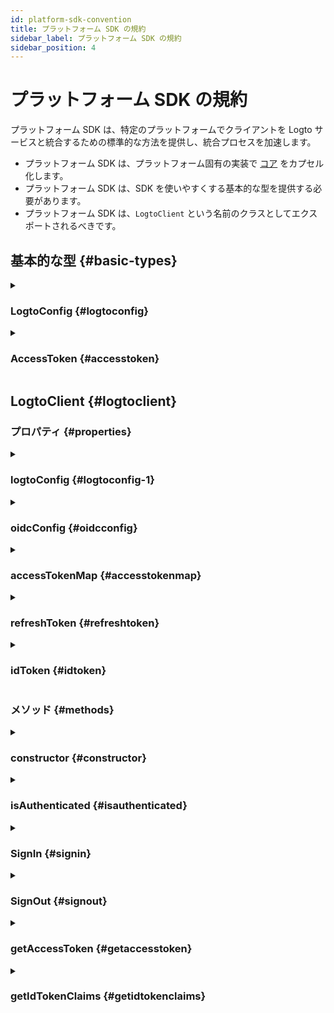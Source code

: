 ```yaml
---
id: platform-sdk-convention
title: プラットフォーム SDK の規約
sidebar_label: プラットフォーム SDK の規約
sidebar_position: 4
---
```


# プラットフォーム SDK の規約

プラットフォーム SDK は、特定のプラットフォームでクライアントを Logto サービスと統合するための標準的な方法を提供し、統合プロセスを加速します。

- プラットフォーム SDK は、プラットフォーム固有の実装で [コア](/developers/sdk-conventions/core-sdk-convention) をカプセル化します。
- プラットフォーム SDK は、SDK を使いやすくする基本的な型を提供する必要があります。
- プラットフォーム SDK は、`LogtoClient` という名前のクラスとしてエクスポートされるべきです。

## 基本的な型 \{#basic-types}

<details>
  <summary>

### LogtoConfig \{#logtoconfig}

</summary>

| 名前                | 型         | 必須 | デフォルト値                        | 備考                                                                        |
| ------------------- | ---------- | ---- | ----------------------------------- | --------------------------------------------------------------------------- |
| endpoint            | `string`   | ✅   |                                     | OIDC サービスのエンドポイント。                                             |
| appId               | `string`   | ✅   |                                     | Logto サービスに登録したアプリケーションの ID。                             |
| scopes              | `string[]` |      | `[openid, offline_access, profile]` | このフィールドには常に `openid`、`offline_access`、`profile` が含まれます。 |
| resources           | `string[]` |      |                                     | 使用したい保護されたリソースインジケーター。                                |
| prompt              | `string`   |      | `consent`                           | `generateSignInUri` で使用されるプロンプト値。                              |
| usingPersistStorage | `boolean`  |      | `true`                              | 資格情報をローカルマシンに保存するかどうかを決定します。                    |

**\*備考**

- 必要に応じてこの `LogtoConfig` を拡張できます。
- `usingPersistStorage` はクライアント SDK のみで提供されます。例：iOS、Android、SPA。

</details>

<details>
  <summary>

### AccessToken \{#accesstoken}

</summary>

| 名前      | 型       | 備考                 |
| --------- | -------- | -------------------- |
| token     | `string` |                      |
| scope     | `string` |                      |
| expiresAt | `number` | タイムスタンプ（秒） |

</details>

## LogtoClient \{#logtoclient}

### プロパティ \{#properties}

<details>
  <summary>

### logtoConfig \{#logtoconfig-1}

</summary>

**型**

`LogtoConfig`

</details>

<details>
  <summary>

### oidcConfig \{#oidcconfig}

</summary>

**型**

`OidcConfigResponse?`

</details>

<details>
  <summary>

### accessTokenMap \{#accesstokenmap}

</summary>

**型**

`Map<string, AccessToken>`

**キー**

- キーは `scope` と `resource` で構成されるべきです。
- `scope` の値はアルファベット順にソートされ、スペースで結合されるべきです。
- キーは `${scope}@${resource}` のパターンで構成されるべきです。
- `scope` または `resource` が null または空の場合、それらの値は空として扱われるべきです。

例：`"offline_access openid read:usr@https://logto.dev/api"`、`"@https://logto.dev/api"`、`"openid@"`、`"@"`。

**値**

- `expiresAt` プロパティを使用してアクセス トークンの有効期限を示す `AccessToken`。

**備考**

- Logto V1 ではカスタムスコープをサポートしていないため、`scope` は常に null 値になります。
- アクセストークンキーを構築してアクセストークンを保存する際：
  - `scope` は常に null 値になります。
  - アクセストークンが JWT でない場合、`resource` を null 値として扱います。
  - アクセストークンが JWT の場合、アクセストークンをデコードし、ペイロードの `aud` クレーム値をアクセストークンキーの `resource` 部分として使用します。

</details>

<details>
  <summary>

### refreshToken \{#refreshtoken}

</summary>

**型**

`string?`

**備考**

`refreshToken` は以下の状況で設定または更新されます：

- ストレージから `refreshToken` をロードします。
- トークンの取得に成功した際、サーバーがレスポンスで `refreshToken` を返します。
- サインアウト（`null` に設定されます）。

</details>

<details>
  <summary>

### idToken \{#idtoken}

</summary>

**型**

`string?`

**備考**

- `idToken` はバックエンドから来た場合に検証されるべきです。
- `idToken` は以下の状況で設定または更新されます：
  - ストレージから `idToken` をロードします。
  - トークンの取得に成功した際、サーバーがレスポンスで `idToken` を返します。
  - サインアウト（`null` に設定されます）。

</details>

### メソッド \{#methods}

<details>
  <summary>

### constructor \{#constructor}

</summary>

**パラメーター**

| パラメーター | 型            |
| ------------ | ------------- |
| logtoConfig  | `LogtoConfig` |

**戻り値の型**

`LogtoClient`

**備考**

- 必要に応じて追加のパラメーターを追加できます。
- logtoConfig で usePersistStorage が有効になっている場合、プラットフォーム SDK は以下の機能を提供します：
  - `clientId` に基づいて一意のキーで永続データを保存します。
  - 初期化時にローカルマシンから `refreshToken` と `idToken` をロードします。
  - `Core.fetchTokenByAuthorizationCode` と `Core.fetchTokenByRefreshToken` で `refreshToken` と `idToken` をローカルに保存します。

</details>

<details>
  <summary>

### isAuthenticated \{#isauthenticated}

</summary>

ユーザーが認証 (Authentication) されているかどうかを知るためのものです。  
これはゲッターとしても定義できます。

ユーザーは次の場合に認証 (Authentication) されていると見なされます：

- ID トークンを正常に取得した場合。
- ローカルマシンから ID トークンをロードした場合。

**パラメーター**

なし。

**戻り値の型**

`boolean`

</details>

<details>
  <summary>

### SignIn \{#signin}

</summary>

このメソッドはサインインフローを開始する必要があり、プラットフォーム SDK はサインインリダイレクトプロセスを含む認可に必要なすべてのステップを完了する必要があります。

このメソッドが正常に呼び出された後、ユーザーは認証 (Authentication) されます。

サインインプロセスは Core SDK の関数に依存します：

- `generateSignInUri`
- `verifyAndParseCodeFromCallbackUri`
- `fetchTokenByAuthorizationCode`

備考：

- generateSignInUri に必要なリソースが含まれているため、fetchTokenByAuthorizationCode 関数にリソースを渡す必要はありません。

**パラメーター**

| パラメーター | 型       |
| ------------ | -------- |
| redirectUri  | `string` |

**戻り値の型**

`void`

**例外**

- このサインインプロセス中に発生したエラー。

</details>

<details>
  <summary>

### SignOut \{#signout}

</summary>

サインアウトプロセスは次のステップに従うべきです：

1. ローカルストレージ、クッキー、永続データ、その他のものをクリアします。
2. `Core.revoke` を介して取得したリフレッシュトークンを取り消します（リフレッシュトークンが取り消されると、Logto サービスは関連するすべてのトークンを取り消します）。
3. ステップ 1 がサインインページのセッションをクリアしない限り、ユーザーを Logto のサインアウトエンドポイントにリダイレクトします。

備考：

- ステップ 2 では、`Core.revoke` は非同期呼び出しであり、失敗してもサインアウトプロセスをブロックしません。
- ステップ 3 は、Logto のサインアウトエンドポイントを生成するために `Core.generateSignOutUri` に依存しています。

**パラメーター**

| パラメーター          | 型       | 必須 | デフォルト値 |
| --------------------- | -------- | ---- | ------------ |
| postLogoutRedirectUri | `string` |      | `null`       |

**戻り値の型**

`void`

**例外**

- このサインアウトプロセス中に発生したエラー。

</details>

<details>
  <summary>

### getAccessToken \{#getaccesstoken}

</summary>

`getAccessToken` は `accessTokenMap` から `resource` と `scope` によって `AccessToken` を取得し、その `AccessToken` の `token` 値を返します。

Logto V1 ではカスタムスコープをサポートしていないため、`accessTokenMap` のキーを構築する際に `scope` を `null` に設定します。

**備考**

- 対応する `AccessToken` が見つからない場合、必要なトークンを取得するために `Core.fetchTokenByRefreshToken` アクションを実行します。
- `accessToken` が期限切れでない場合、その内部の `token` 値を返します。
- `accessToken` が期限切れの場合、新しい `accessToken` を取得するために `Core.fetchTokenByRefreshToken` アクションを実行し、ローカルの `accessTokenMap` を更新し、新しい `token` 値を返します。
- `Core.fetchTokenByRefreshToken` が失敗した場合、発生した例外をユーザーに通知します。
- リフレッシュトークンが見つからない場合、ユーザーに未認可の例外を通知します。
- サインイン後に `refreshToken` を取得することでのみ、`Core.fetchTokenByRefreshToken` アクションを実行できます。

**パラメーター**

| パラメーター | 型       | 必須 | デフォルト値 |
| ------------ | -------- | ---- | ------------ |
| resource     | `string` |      | `null`       |

**戻り値の型**

`string`

**例外**

- ユーザーが認証 (Authentication) されていません。
- 入力された `resource` が `logtoConfig` に設定されていません。
- `Core.fetchTokenByRefreshToken` の前にリフレッシュトークンが見つかりません。
- `Core.fetchTokenByRefreshToken` が失敗しました。

</details>

<details>
  <summary>

### getIdTokenClaims \{#getidtokenclaims}

</summary>

`getIdTokenClaims` は `idToken` プロパティのクレームを持つオブジェクトを返します。

**パラメーター**

なし。

**戻り値の型**

`IdTokenClaims`

**例外**

- ユーザーが認証 (Authentication) されていません。

</details>
